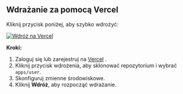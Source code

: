 ## Wdrażanie za pomocą Vercel

Kliknij przycisk poniżej, aby szybko wdrożyć:

[![Wdróż na Vercel](https://vercel.com/button)](https://vercel.com/new/clone?demo-description=PPanel%20to%20czysty%2C%20profesjonalny%2C%20i%20doskonały%20otwarty%20panel%20proxy%2C%20zaprojektowany%20tak%2C%20aby%20był%20idealnym%20wyborem%20do%20nauki%20i%20praktycznego%20użytku&demo-image=https%3A%2F%2Furlscan.io%2Fliveshot%2F%3Fwidth%3D1920%26height%3D1080%26url%3Dhttps%3A%2F%2Fuser.ppanel.dev&demo-title=PPanel%20użytkownik%20Web&demo-url=https%3A%2F%2Fuser.ppanel.dev%2F&from=.&project-name=ppanel-user-web&repository-name=ppanel-web&repository-url=https%3A%2F%2Fgithub.com%2Fperfect-panel%2Fppanel-web&root-directory=apps%2Fuser&skippable-integrations=1)

**Kroki:**

1. Zaloguj się lub zarejestruj na [Vercel](https://vercel.com/) .
2. Kliknij przycisk wdrożenia, aby sklonować repozytorium i wybrać `apps/user`.
3. Skonfiguruj zmienne środowiskowe.
4. Kliknij **Wdróż**, aby rozpocząć wdrażanie.


<Giscus />
